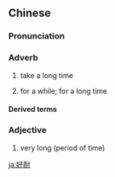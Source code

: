 ==Chinese==
{{zh-forms}}

===Pronunciation===
{{zh-pron
|c=hou2 noi6
|cat=adv,a
}}

===Adverb===
{{zh-adv}} {{attention|yue|is this the correct part of speech?}}

# {{lb|zh|Cantonese}} take a long time
#: {{zh-x|佢 食嘢 食 好耐。|He '''takes a long time''' to eat.|C}}
# {{lb|zh|Cantonese}} for a while; for a long time
#: {{zh-x|因為{wai6} 流傳 咗 '''好耐'''，歌詞 有 好多 唔 同 嘅 版本。|Because [the song] has circulated for a '''long time''', the lyrics have a lot of different versions.|C|ref='''2014''', ''Cantonese Wikipedia'', [[wikipedia:zh-yue:氹氹轉，菊花園|氹氹轉，菊花園]]}}
#: {{zh-x|掉 咗 '''好耐''' 囉！|I threw it away '''a long time ago'''!|C}}

====Derived terms====
{{zh-der|好耐唔見|好耐冇見}}

===Adjective===
{{zh-adj}} {{attention|yue|is this the correct part of speech?}}

# {{lb|zh|Cantonese}} very long (period of time)
#: {{zh-x|因為{wai6} 喺 香港 有 '''好耐''' 歷史，好多 人 將「@出前一丁」同「公仔麵」變成 即食麪 嘅 同意詞。|Because it has a '''very long''' history in Hong Kong, there are a lot of people who use "Demae Itcho" and "Doll Instant Noodles" as synonyms of instant noodles.|C|ref='''2006''', ''Cantonese Wikipedia'', [[wikipedia:zh-yue:出前一丁|出前一丁]]}}

[[ja:好耐]]